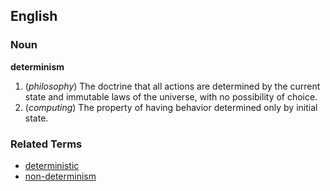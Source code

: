 ==English==

===Noun===
'''determinism'''

# (''philosophy'') The doctrine that all actions are determined by the current state and immutable laws of the universe, with no possibility of choice.
# (''computing'') The property of having behavior determined only by initial state.

===Related Terms===
*[[deterministic]]
*[[non-determinism]]